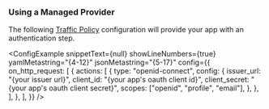 
### Using a Managed Provider

The following [Traffic Policy](/docs/http/traffic-policy/)
configuration will provide your app with an authentication step.

<ConfigExample
	snippetText={null}
	showLineNumbers={true}
	yamlMetastring="{4-12}"
	jsonMetastring="{5-17}"
	config={{
		on_http_request: [
			{
				actions: [
					{
						type: "openid-connect",
						config: {
							issuer_url: "{your issuer url}",
							client_id: "{your app's oauth client id}",
							client_secret: "{your app's oauth client secret}",
							scopes: ["openid", "profile", "email"],
						},
					},
				],
			},
		],
	}}
/>
